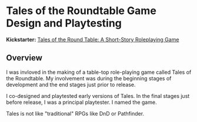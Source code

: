 # Tales of the Roundtable Game Design and Playtesting

**Kickstarter:** <a href="https://www.kickstarter.com/projects/mythweavergames/tales-of-the-round-table/description" target="\_blank">Tales of the Round Table: A Short-Story Roleplaying Game</a>

## Overview

I was invloved in the making of a table-top role-playing game called Tales of the Roundtable. My involvement was during the beginning stages of development and the end stages just prior to release.

I co-designed and playtested early versions of Tales. In the final stages just before release, I was a principal playtester. I named the game.

Tales is not like "traditional" RPGs like DnD or Pathfinder.
